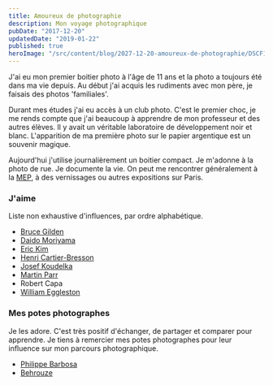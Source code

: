 ```yaml
---
title: Amoureux de photographie
description: Mon voyage photographique
pubDate: "2017-12-20"
updatedDate: "2019-01-22"
published: true
heroImage: "/src/content/blog/2027-12-20-amoureux-de-photographie/DSCF1538.jpg"
---
```


J'ai eu mon premier boitier photo à l'âge de 11 ans et la photo a toujours été dans ma vie depuis.
Au début j'ai acquis les rudiments avec mon père, je faisais des photos 'familiales'.

Durant mes études j'ai eu accès à un club photo. C'est le premier choc, je me rends compte que j'ai beaucoup à apprendre de mon professeur et des autres élèves. Il y avait un véritable laboratoire de développement noir et blanc. L'apparition de ma première photo sur le papier argentique est un souvenir magique.

Aujourd'hui j'utilise journalièrement un boitier compact. Je m'adonne à la photo de rue. Je documente la vie. On peut me rencontrer généralement à la [MEP](https://www.mep-fr.org/), à des vernissages ou autres expositions sur Paris.

### J'aime

Liste non exhaustive d'influences, par ordre alphabétique.

- [Bruce Gilden](https://www.brucegilden.com/)
- [Daido Moriyama](https://www.moriyamadaido.com/)
- [Eric Kim](http://erickimphotography.com/)
- [Henri Cartier-Bresson](http://www.henricartierbresson.org/)
- [Josef Koudelka](https://www.magnumphotos.com/photographer/josef-koudelka/)
- [Martin Parr](https://www.martinparr.com/)
- Robert Capa
- [William Eggleston](http://www.egglestontrust.com/)

### Mes potes photographes

Je les adore. C'est très positif d'échanger, de partager et comparer pour apprendre. Je tiens à remercier mes potes photographes pour leur influence sur mon parcours photographique.

- [Philippe Barbosa](https://www.philippebarbosa.com/)
- [Behrouze](http://behrouze.com/)
